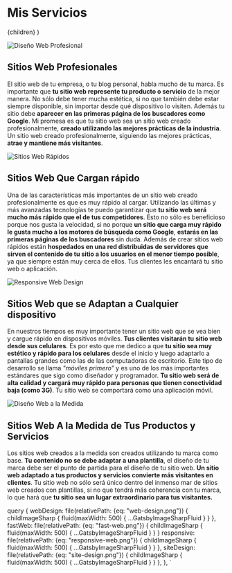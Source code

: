 
  <PageLayout>
    <h1 className="centered">Mis Servicios</h1>
    {children}
  </PageLayout>
)

<Img
  fluid={props.data.webDesign.childImageSharp.fluid}
  className="medium-image float-right medium-padding"
  alt="Diseño Web Profesional"
/>

## Sitios Web Profesionales

El sitio web de tu empresa, o tu blog personal, habla mucho de tu marca. Es importante que **tu sitio web represente tu producto o servicio** de la mejor manera. No sólo debe tener mucha estética, si no que también debe estar siempre disponible, sin importar desde qué dispositivo lo visiten. Además tu sitio debe **aparecer en las primeras página de los buscadores como Google**. Mi promesa es que tu sitio web sea un sitio web creado profesionalmente, **creado utilizando las mejores prácticas de la industria**. Un sitio web creado profesionalmente, siguiendo las mejores prácticas, **atrae y mantiene más visitantes**.

<Img
  fluid={props.data.fastWeb.childImageSharp.fluid}
  className="medium-image float-left medium-padding"
  alt="Sitios Web Rápidos"
/>

## Sitios Web Que Cargan rápido

Una de las características más importantes de un sitio web creado profesionalmente es que es muy rápido al cargar. Utilizando las últimas y más avanzadas tecnologías te puedo garantizar que **tu sitio web será mucho más rápido que el de tus competidores**. Esto no sólo es beneficioso porque nos gusta la velocidad, si no porque **un sitio que carga muy rápido le gusta mucho a los motores de búsqueda como Google**, __estarás en las primeras páginas de los buscadores__ sin duda. Además de crear sitios web rápidos están **hospedados en una red distribuidas de servidores que sirven el contenido de tu sitio a los usuarios en el menor tiempo posible**, ya que siempre están muy cerca de ellos. Tus clientes les encantará tu sitio web o aplicación.

<Img
  fluid={props.data.responsive.childImageSharp.fluid}
  className="medium-image float-right medium-padding"
  alt="Responsive Web Design"
/>

## Sitios Web que se Adaptan a Cualquier dispositivo

En nuestros tiempos es muy importante tener un sitio web que se vea bien y cargue rápido en dispositivos móviles. **Tus clientes visitarán tu sitio web desde sus celulares**. Es por esto que me dedico a que **tu sitio sea muy estético y rápido para los celulares** desde el inicio y luego adaptarlo a pantallas grandes como las de las computadoras de escritorio. Este tipo de desarrollo se llama _"móviles primero"_ y es uno de los más importantes estándares que sigo como diseñador y programador. **Tu sitio web será de alta calidad y cargará muy rápido para personas que tienen conectividad baja (como 3G)**. Tu sitio web se comportará como una aplicación móvil.

<Img 
  fluid={props.data.siteDesign.childImageSharp.fluid}
  className="medium-image float-left medium-padding"
  alt='Diseño Web a la Medida'
/>

## Sitios Web A la Medida de Tus Productos y Servicios

Los sitios web creados a la medida son creados utilizando tu marca como base. **Tu contenido no se debe adaptar a una plantilla**, el diseño de tu marca debe ser el punto de partida para el diseño de tu sitio web. **Un sitio web adaptado a tus productos y servicios convierte más visitantes en clientes**. Tu sitio web no sólo será único dentro del inmenso mar de sitios web creados con plantillas, si no que tendrá más coherencia con tu marca, lo que hará que **tu sitio sea un lugar extraordinario para tus visitantes.**

  query {
    webDesign: file(relativePath: {eq: "web-design.png"}) {
      childImageSharp {
        fluid(maxWidth: 500) {
          ...GatsbyImageSharpFluid
        }
      }
    },
    fastWeb: file(relativePath: {eq: "fast-web.png"}) {
      childImageSharp {
        fluid(maxWidth: 500) {
          ...GatsbyImageSharpFluid
        }
      }
    }
    responsive: file(relativePath: {eq: "responsive-web.png"}) {
      childImageSharp {
        fluid(maxWidth: 500) {
          ...GatsbyImageSharpFluid
        }
      }
    },
    siteDesign: file(relativePath: {eq: "site-design.png"}) {
      childImageSharp {
        fluid(maxWidth: 500) {
          ...GatsbyImageSharpFluid
        }
      }
    },
  },
`